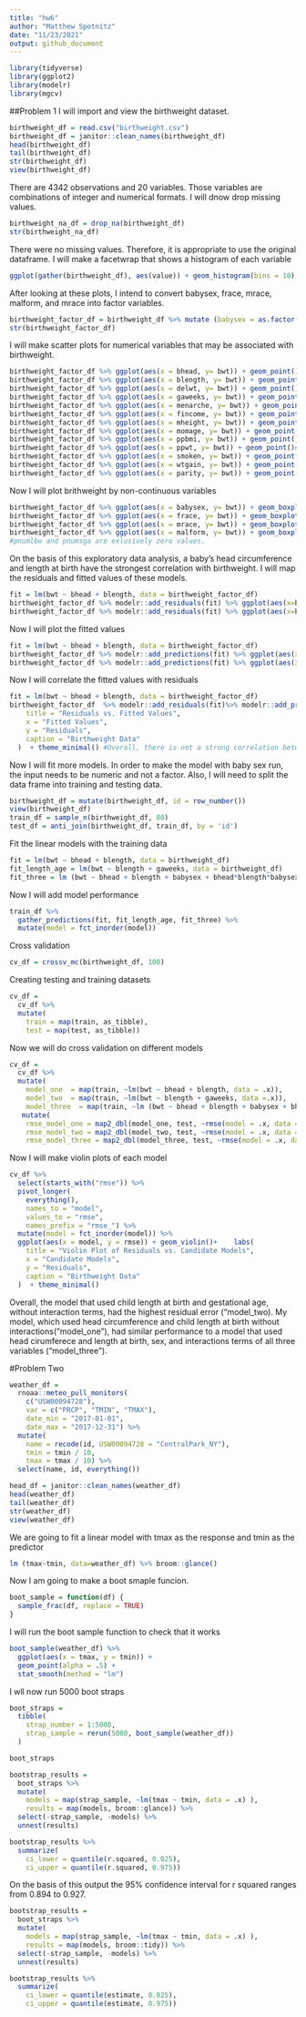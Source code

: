 ```yaml
---
title: "hw6"
author: "Matthew Spotnitz"
date: "11/23/2021"
output: github_document
---
```

```r
library(tidyverse)
library(ggplot2)
library(modelr)
library(mgcv)
```
##Problem 1
I will import and view the birthweight dataset.
```r
birthweight_df = read.csv("birthweight.csv")
birthweight_df = janitor::clean_names(birthweight_df)
head(birthweight_df)
tail(birthweight_df)
str(birthweight_df)
view(birthweight_df)
```
There are 4342 observations and 20 variables.  Those variables are combinations of integer and numerical formats. I will dnow drop missing values.
```r
birthweight_na_df = drop_na(birthweight_df)
str(birthweight_na_df)
```
There were no missing values.  Therefore, it is appropriate to use the original dataframe. I will make a facetwrap that shows a histogram of each variable

```r
ggplot(gather(birthweight_df), aes(value)) + geom_histogram(bins = 10) + facet_wrap(~key, scales = 'free_x')
```
After looking at these plots, I intend to convert babysex, frace, mrace, malform, and mrace into factor variables.
```r
birthweight_factor_df = birthweight_df %>% mutate (babysex = as.factor(babysex), frace = as.factor(frace), mrace = as.factor(mrace), malform = as.factor(malform), mrace = as.factor(mrace))
str(birthweight_factor_df)
```
I will make scatter plots for numerical variables that may be associated with birthweight.
```r
birthweight_factor_df %>% ggplot(aes(x = bhead, y= bwt)) + geom_point()  ##On inspection, there is a corrleation
birthweight_factor_df %>% ggplot(aes(x = blength, y= bwt)) + geom_point() ##On inspection, there is a corrrelation
birthweight_factor_df %>% ggplot(aes(x = delwt, y= bwt)) + geom_point() #There is not a strong correlation
birthweight_factor_df %>% ggplot(aes(x = gaweeks, y= bwt)) + geom_point() ##There is not a strong correlation
birthweight_factor_df %>% ggplot(aes(x = menarche, y= bwt)) + geom_point()#There is not a strong correlation
birthweight_factor_df %>% ggplot(aes(x = fincome, y= bwt)) + geom_point() #There is not a strong correlation
birthweight_factor_df %>% ggplot(aes(x = mheight, y= bwt)) + geom_point() #There is not a strong correlation
birthweight_factor_df %>% ggplot(aes(x = momage, y= bwt)) + geom_point() #There is not a strong correlation
birthweight_factor_df %>% ggplot(aes(x = ppbmi, y= bwt)) + geom_point() #There is not a strong correlation
birthweight_factor_df %>% ggplot(aes(x = ppwt, y= bwt)) + geom_point()#There is not a strong correlation
birthweight_factor_df %>% ggplot(aes(x = smoken, y= bwt)) + geom_point() #There is not a strong correlation
birthweight_factor_df %>% ggplot(aes(x = wtgain, y= bwt)) + geom_point() #There is not a strong correlation
birthweight_factor_df %>% ggplot(aes(x = parity, y= bwt)) + geom_point() #There is not a strong correlation
```
Now I will plot brithweight by non-continuous variables

```r
birthweight_factor_df %>% ggplot(aes(x = babysex, y= bwt)) + geom_boxplot()   #There is not a strong correlation
birthweight_factor_df %>% ggplot(aes(x = frace, y= bwt)) + geom_boxplot()   #There is not a strong correlation
birthweight_factor_df %>% ggplot(aes(x = mrace, y= bwt)) + geom_boxplot() #There is not a strong correlation 
birthweight_factor_df %>% ggplot(aes(x = malform, y= bwt)) + geom_boxplot() # There is not a strong correlation
#pnumlbw and pnumsga are exlusively zero values.
```
On the basis of this exploratory data analysis, a baby's head circumference and length at birth have the strongest correlation with birthweight. I will map the residuals and fitted values of these models.
```r
fit = lm(bwt ~ bhead + blength, data = birthweight_factor_df)
birthweight_factor_df %>% modelr::add_residuals(fit) %>% ggplot(aes(x=bhead, y = resid)) + geom_point() ##Overall, there is a uniform distribution of residuals
birthweight_factor_df %>% modelr::add_residuals(fit) %>% ggplot(aes(x=blength, y = resid)) + geom_point() ##Overall, there is a uniform distribution of residuals
```
Now I will plot the fitted values 
```r
fit = lm(bwt ~ bhead + blength, data = birthweight_factor_df)
birthweight_factor_df %>% modelr::add_predictions(fit) %>% ggplot(aes(x=bhead, y = pred)) + geom_point() ##Overall, there is a direct correlation between baby's head circumference at birth and fitted values
birthweight_factor_df %>% modelr::add_predictions(fit) %>% ggplot(aes(x=blength, y = pred)) + geom_point() ##Overall, there is a direct correlation betwen baby's length at birth and fitted values.
```
Now I will correlate the fitted values with residuals
```r
fit = lm(bwt ~ bhead + blength, data = birthweight_factor_df)
birthweight_factor_df  %>% modelr::add_residuals(fit)%>% modelr::add_predictions(fit) %>% ggplot(aes(x=pred, y = resid)) + geom_point() +    labs(
    title = "Residuals vs. Fitted Values",
    x = "Fitted Values",
    y = "Residuals",
    caption = "Birthweight Data"
  )  + theme_minimal() #Overall, there is not a strong correlation between fitted values and residuals
```
Now I will fit more models. In order to make the model with baby sex run, the input needs to be numeric and not a factor.  Also, I will need to split the data frame into training and testing data.
```r
birthweight_df = mutate(birthweight_df, id = row_number())
view(birthweight_df)
train_df = sample_n(birthweight_df, 80)
test_df = anti_join(birthweight_df, train_df, by = 'id')
```
Fit the linear models with the training data
```r
fit = lm(bwt ~ bhead + blength, data = birthweight_df)
fit_length_age = lm(bwt ~ blength + gaweeks, data = birthweight_df)
fit_three = lm (bwt ~ bhead + blength + babysex + bhead*blength*babysex, data = birthweight_df)
```
Now I will add model performance
```r
train_df %>% 
  gather_predictions(fit, fit_length_age, fit_three) %>% 
  mutate(model = fct_inorder(model))
```
Cross validation
```r
cv_df = crossv_mc(birthweight_df, 100)
```
Creating testing and training datasets
```r
cv_df =
  cv_df %>% 
  mutate(
    train = map(train, as_tibble),
    test = map(test, as_tibble))
```
Now we will do cross validation on different models
```r
cv_df = 
  cv_df %>% 
  mutate(
    model_one  = map(train, ~lm(bwt ~ bhead + blength, data = .x)),
    model_two  = map(train, ~lm(bwt ~ blength + gaweeks, data =.x)),
    model_three  = map(train, ~lm (bwt ~ bhead + blength + babysex + bhead*blength*babysex, data = .x))) %>% 
   mutate(
    rmse_model_one = map2_dbl(model_one, test, ~rmse(model = .x, data = .y)),
    rmse_model_two = map2_dbl(model_two, test, ~rmse(model = .x, data = .y)),
    rmse_model_three = map2_dbl(model_three, test, ~rmse(model = .x, data = .y)))
```

Now I will make violin plots of each model
```r
cv_df %>% 
  select(starts_with("rmse")) %>% 
  pivot_longer(
    everything(),
    names_to = "model", 
    values_to = "rmse",
    names_prefix = "rmse_") %>% 
  mutate(model = fct_inorder(model)) %>% 
  ggplot(aes(x = model, y = rmse)) + geom_violin()+    labs(
    title = "Violin Plot of Residuals vs. Candidate Models",
    x = "Candidate Models",
    y = "Residuals",
    caption = "Birthweight Data"
  )  + theme_minimal()
```
Overall, the model that used child length at birth and gestational age, without interaction terms, had the highest residual error ("model_two).  My model, which used head circumference  and child length at birth without interactions("model_one"), had similar performance to a model that used head cirumferece and length at birth, sex, and interactions terms of all three variables ("model_three").

#Problem Two
```r
weather_df = 
  rnoaa::meteo_pull_monitors(
    c("USW00094728"),
    var = c("PRCP", "TMIN", "TMAX"), 
    date_min = "2017-01-01",
    date_max = "2017-12-31") %>%
  mutate(
    name = recode(id, USW00094728 = "CentralPark_NY"),
    tmin = tmin / 10,
    tmax = tmax / 10) %>%
  select(name, id, everything())
```

```r
head_df = janitor::clean_names(weather_df)
head(weather_df)
tail(weather_df)
str(weather_df)
view(weather_df)
```
We are going to fit a linear model with tmax as the response and tmin as the predictor
```r
lm (tmax~tmin, data=weather_df) %>% broom::glance()
```
Now I am going to make a boot smaple funcion.
```r
boot_sample = function(df) {
  sample_frac(df, replace = TRUE)
}
```
I will run the boot sample function to check that it works
```r
boot_sample(weather_df) %>% 
  ggplot(aes(x = tmax, y = tmin)) + 
  geom_point(alpha = .5) +
  stat_smooth(method = "lm")
```
I wll now run 5000 boot straps
```r
boot_straps = 
  tibble(
    strap_number = 1:5000,
    strap_sample = rerun(5000, boot_sample(weather_df))
  )

boot_straps
```

```r
bootstrap_results = 
  boot_straps %>% 
  mutate(
    models = map(strap_sample, ~lm(tmax ~ tmin, data = .x) ),
    results = map(models, broom::glance)) %>% 
  select(-strap_sample, -models) %>% 
  unnest(results) 

bootstrap_results %>% 
  summarize(
    ci_lower = quantile(r.squared, 0.025), 
    ci_upper = quantile(r.squared, 0.975))  
```
On the basis of this output the 95% confidence interval for r squared ranges from 0.894 to 0.927.

```r
bootstrap_results = 
  boot_straps %>% 
  mutate(
    models = map(strap_sample, ~lm(tmax ~ tmin, data = .x) ),
    results = map(models, broom::tidy)) %>% 
  select(-strap_sample, -models) %>% 
  unnest(results) 

bootstrap_results %>% 
  summarize(
    ci_lower = quantile(estimate, 0.025), 
    ci_upper = quantile(estimate, 0.975))  

```